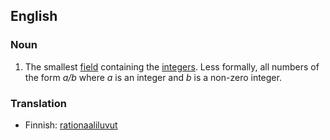 ==English==

===Noun===

# The smallest [[field]] containing the [[integers]].  Less formally, all numbers of the form ''a/b'' where ''a'' is an integer and ''b'' is a non-zero integer.

===Translation===

*Finnish: [[rationaaliluvut]]